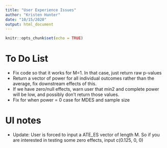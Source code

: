 ```yaml
---
title: "User Experience Issues"
author: "Kristen Hunter"
date: "10/15/2020"
output: html_document
---
```


```r
knitr::opts_chunk$set(echo = TRUE)
```

# To Do List

- Fix code so that it works for M=1. In that case, just return raw p-values
- Return a vector of power for all individual outcomes rather than the average, fix downstream effects of this.
- If we have zero/null effects, warn user that min2 and complete power will be low, and possibly don't return those values.
- Fix for when power = 0 case for MDES and sample size

# UI notes

- Update: User is forced to input a ATE_ES vector of length M. So if you are interested in testing some zero effects, input c(0.125, 0, 0)

